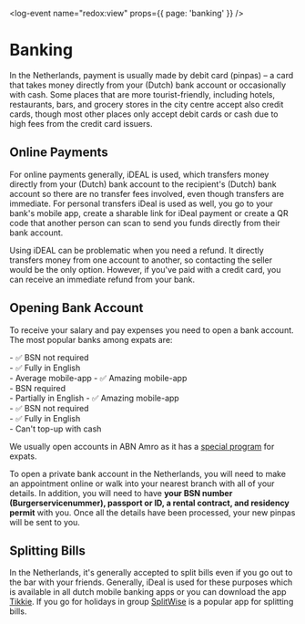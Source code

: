 
<log-event name="redox:view" props={{ page: 'banking' }} />

# Banking
In the Netherlands, payment is usually made by debit card (pinpas) – a card that takes money directly from your (Dutch) bank account or occasionally with cash. Some places that are more tourist-friendly, including hotels, restaurants, bars, and grocery stores in the city centre accept also credit cards, though most other places only accept debit cards or cash due to high fees from the credit card issuers.

## Online Payments
For online payments generally, iDEAL is used, which transfers money directly from your (Dutch) bank account to the recipient's (Dutch) bank account so there are no transfer fees involved, even though transfers are immediate. For personal transfers iDeal is used as well, you go to your bank's mobile app, create a sharable link for iDeal payment or create a QR code that another person can scan to send you funds directly from their bank account. 

<callout type="warning">
    Using iDEAL can be problematic when you need a refund. It directly transfers money from one account to another, so contacting the seller would be the only option. However, if you've paid with a credit card, you can receive an immediate refund from your bank.
</callout>

## Opening Bank Account
To receive your salary and pay expenses you need to open a bank account. The most popular banks among expats are:

<Services>
    <ServiceItem logo="logos/abn-amro.png" label="ABN Amro" link="https://www.abnamro.nl/en/personal/index.html">
        - ✅ BSN not required<br />
        - ✅ Fully in English<br />
        - Average mobile-app
    </ServiceItem>
    <ServiceItem logo="logos/ing.png" label="ING" link="https://www.ing.nl/particulier/index.html">
        - ✅ Amazing mobile-app<br />
        - BSN required<br />
        - Partially in English
    </ServiceItem>
    <ServiceItem logo="logos/bunq.png" label="bunq" link="https://www.bunq.com/">
        - ✅ Amazing mobile-app<br />
        - ✅ BSN not required<br />
        - ✅ Fully in English<br />
        - Can't top-up with cash
    </ServiceItem>
</Services>

We usually open accounts in ABN Amro as it has a [special program](https://www.abnamro.nl/en/personal/payments/open-an-account/make-appointment.html) for expats.

To open a private bank account in the Netherlands, you will need to make an appointment online or walk into your nearest branch with all of your details. In addition, you will need to have **your BSN number (Burgerservicenummer), passport or ID, a rental contract, and residency permit** with you. Once all the details have been processed, your new pinpas will be sent to you.

## Splitting Bills
In the Netherlands, it's generally accepted to split bills even if you go out to the bar with your friends. Generally, iDeal is used for these purposes which is available in all dutch mobile banking apps or you can download the app [Tikkie](https://www.tikkie.me/). If you go for holidays in group [SplitWise](https://www.splitwise.com/) is a popular app for splitting bills.

<youtube id="ghosTeOGYQI" />
